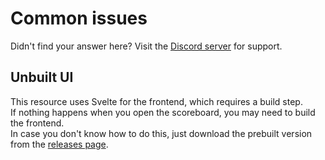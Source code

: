 # Common issues

Didn't find your answer here? Visit the [Discord server](https://discord.acscripts.dev) for support.

## Unbuilt UI
This resource uses Svelte for the frontend, which requires a build step.  
If nothing happens when you open the scoreboard, you may need to build the frontend.  
In case you don't know how to do this, just download the prebuilt version from the [releases page](https://github.com/antond15/ac_scoreboard/releases/latest).
